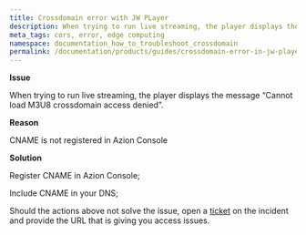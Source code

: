 ```yaml
---
title: Crossdomain error with JW PLayer
description: When trying to run live streaming, the player displays the message “Cannot load M3U8 crossdomain access denied”.
meta_tags: cors, error, edge computing
namespace: documentation_how_to_troubleshoot_crossdomain
permalink: /documentation/products/guides/crossdomain-error-in-jw-player/
---     
```


**Issue**

When trying to run live streaming, the player displays the message “Cannot load M3U8 crossdomain access denied”.

**Reason**

CNAME is not registered in Azion Console

**Solution**

Register CNAME in Azion Console;

Include CNAME in your DNS;

Should the actions above not solve the issue, open a [ticket](https://tickets.azion.com/en/support/login) on the incident and provide the URL that is giving you access issues.




